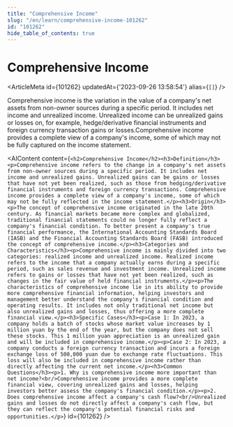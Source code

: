 ```yaml
---
title: "Comprehensive Income"
slug: "/en/learn/comprehensive-income-101262"
id: "101262"
hide_table_of_contents: true
---
```



# Comprehensive Income

<ArticleMeta id={101262} updatedAt={'2023-09-26 13:58:54'} alias={`[]`} />
<div className='border-solid border-b border-t-0 my-4 border-[var(--ifm-color-gray-300)]' />

Comprehensive income is the variation in the value of a company's net assets from non-owner sources during a specific period. It includes net income and unrealized income. Unrealized income can be unrealized gains or losses on, for example, hedge/derivative financial instruments and foreign currency transaction gains or losses.Comprehensive income provides a complete view of a company's income, some of which may not be fully captured on the income statement.

<AIContent content={`<h2>Comprehensive Income</h2><h3>Definition</h3><p>Comprehensive income refers to the change in a company's net assets from non-owner sources during a specific period. It includes net income and unrealized gains. Unrealized gains can be gains or losses that have not yet been realized, such as those from hedging/derivative financial instruments and foreign currency transactions. Comprehensive income provides a complete view of a company's income, some of which may not be fully reflected in the income statement.</p><h3>Origin</h3><p>The concept of comprehensive income originated in the late 20th century. As financial markets became more complex and globalized, traditional financial statements could no longer fully reflect a company's financial condition. To better present a company's true financial performance, the International Accounting Standards Board (IASB) and the Financial Accounting Standards Board (FASB) introduced the concept of comprehensive income.</p><h3>Categories and Characteristics</h3><p>Comprehensive income is mainly divided into two categories: realized income and unrealized income. Realized income refers to the income that a company actually earns during a specific period, such as sales revenue and investment income. Unrealized income refers to gains or losses that have not yet been realized, such as changes in the fair value of held financial instruments.</p><p>The characteristics of comprehensive income lie in its ability to provide more comprehensive financial information, helping investors and management better understand the company's financial condition and operating results. It includes not only traditional net income but also unrealized gains and losses, thus offering a more complete financial view.</p><h3>Specific Cases</h3><p>Case 1: In 2023, a company holds a batch of stocks whose market value increases by 1 million yuan by the end of the year, but the company does not sell these stocks. This 1 million yuan appreciation is an unrealized gain and will be included in comprehensive income.</p><p>Case 2: In 2023, a company conducts a foreign currency transaction and incurs a foreign exchange loss of 500,000 yuan due to exchange rate fluctuations. This loss will also be included in comprehensive income rather than directly affecting the current net income.</p><h3>Common Questions</h3><p>1. Why is comprehensive income more important than net income?<br/>Comprehensive income provides a more complete financial view, covering unrealized gains and losses, helping investors better assess the company's financial condition.</p><p>2. Does comprehensive income affect a company's cash flow?<br/>Unrealized gains and losses do not directly affect a company's cash flow, but they can reflect the company's potential financial risks and opportunities.</p>`} id={101262} />
